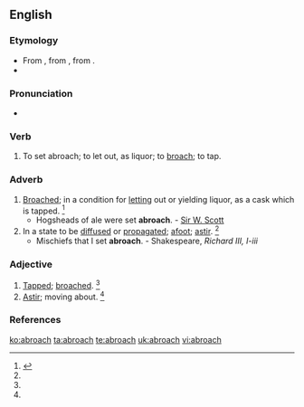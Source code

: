 ==English==

===Etymology===
* From {{etyl|enm}} {{term |abroche|lang=enm}}, from {{etyl|roa-grn}}, from {{etyl|fro}} {{term|abroche||to spigot|lang=fro}}.
* {{prefix|a|broach}}

===Pronunciation===
* {{a|US}} {{IPA|/əˈbɹoʊt͡ʃ/}}

===Verb===
{{en-verb|abroach|es}}

# {{context|transitive|obsolete}} To set abroach; to let out, as liquor; to [[broach]]; to tap.

===Adverb===
{{en-adv|-}}
# [[broach|Broached]]; in a condition for [[letting]] out or yielding liquor, as a cask which is tapped. {{defdate|First attested from around (1350 to 1470).}}<ref name=SOED>{{reference-book | last =| first = | authorlink =  | coauthors =  | editor =Brown, Lesley  | others =  | title = The Shorter Oxford English Dictionary | origdate =  | origyear = 1933| origmonth =  | url =  | format =  | accessdate =  | accessyear =  | accessmonth =  | edition = 5th | date =  | year =2003| month =  | publisher =Oxford University Press  | location =Oxford, UK | language =  | id =  | doi = | isbn =978-0-19-860575-7 | lccn = | ol = | pages =8| chapter =  | chapterurl =  | quote =}}</ref>
#* Hogsheads of ale were set '''abroach'''. - [[w:Sir W. Scott|Sir W. Scott]]
# In a state to be [[diffused]] or [[propagated]]; [[afoot]]; [[astir]]. {{defdate|First attested in the early 16<sup>th</sup> century.}}<ref name=SOED/>
#* Mischiefs that I set '''abroach'''. - Shakespeare, ''Richard III, I-iii''

===Adjective===
{{en-adj|-}}
# [[tapped|Tapped]]; [[broached]]. {{defdate|First attested from around (1350 to 1470).}}<ref name=SOED/>
# [[astir|Astir]]; moving about. {{defdate|First attested in the early 16<sup>th</sup> century.}}<ref name=SOED/>

===References===
<references/>

[[ko:abroach]]
[[ta:abroach]]
[[te:abroach]]
[[uk:abroach]]
[[vi:abroach]]